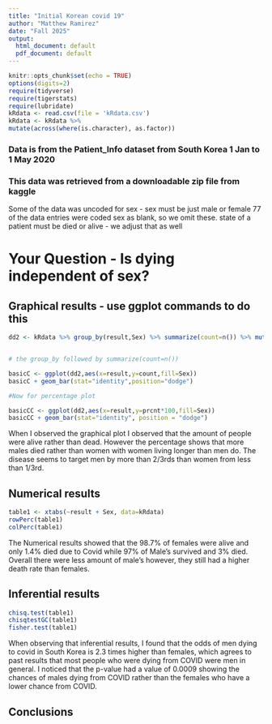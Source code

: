 ```yaml
---
title: "Initial Korean covid 19"
author: "Matthew Ramirez"
date: "Fall 2025"
output:
  html_document: default
  pdf_document: default
---
```


```r
knitr::opts_chunk$set(echo = TRUE)
options(digits=2)
require(tidyverse)
require(tigerstats)
require(lubridate)
kRdata <- read.csv(file = 'kRdata.csv')
kRdata <- kRdata %>%
mutate(across(where(is.character), as.factor))

```
### Data is from the Patient_Info dataset from South Korea 1 Jan to 1 May 2020
### This data was retrieved from a downloadable zip file from kaggle

Some of the data was uncoded for sex - sex must be just male or female
77 of the data entries were coded sex  as blank, so we omit these.
state of a patient must be died or alive - we adjust that as well   
  
# Your Question - Is dying independent of sex?






## Graphical results - use ggplot commands to do this  

```r
dd2 <- kRdata %>% group_by(result,Sex) %>% summarize(count=n()) %>% mutate(prcnt=count/sum(count))


# the group_by followed by summarize(count=n())

basicC <- ggplot(dd2,aes(x=result,y=count,fill=Sex))
basicC + geom_bar(stat="identity",position="dodge")

#Now for percentage plot

basicCC <- ggplot(dd2,aes(x=result,y=prcnt*100,fill=Sex)) 
basicCC + geom_bar(stat="identity", position = "dodge")
```

When I observed the graphical plot I observed that the amount of people were alive rather than dead. However the percentage shows that more males died rather than women with women living longer than men do. The disease seems to target men by more than 2/3rds than women from less than 1/3rd.
  
## Numerical results

```r
table1 <- xtabs(~result + Sex, data=kRdata)
rowPerc(table1)
colPerc(table1)
```

The Numerical results showed that the 98.7% of females were alive and only 1.4% died due to Covid while 97% of Male's survived and 3% died. Overall there were less amount of male's however, they still had a higher death rate than females.

## Inferential results 

```r
chisq.test(table1)
chisqtestGC(table1)
fisher.test(table1)
```

When observing that inferential results, I found that the odds of men dying to covid in South Korea is 2.3 times higher than females, which agrees to past results that most people who were dying from COVID were men in general. I noticed that the p-value had a value of 0.0009 showing the chances of males dying from COVID rather than the females who have a lower chance from COVID.

## Conclusions


